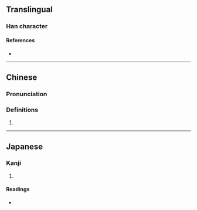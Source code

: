 {{character info}}
==Translingual==

===Han character===
{{Han char|rn=57|rad=弓|as=06|sn=9|four=|canj=NSLL,XNSLL|ids=⿰弓臣}}

====References====
* {{Han ref|kx=0358.040|dkj=09765|hdz=20995.040|uh=5F2B|ud=24363}}

----

==Chinese==
{{zh-forms}}

===Pronunciation===
{{zh-pron
|m=zhěn
|c=can2
|mc=
|oc=
|ma=
|cat=
}}

===Definitions===
{{zh-hanzi}}

# {{rfdef|zh}}

----

==Japanese==

===Kanji===
{{ja-kanji|grade=|rs=弓06}}

# {{rfdef|ja|sort=弓06}}

====Readings====
* {{ja-readings|on=しん|kun=ゆみがつよい}}